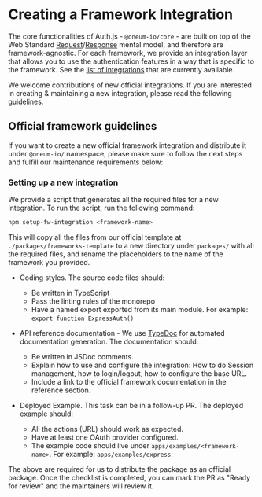 # Creating a Framework Integration

The core functionalities of Auth.js - `@oneum-io/core` - are built on top of the Web Standard [Request](https://developer.mozilla.org/en-US/docs/Web/API/Request)/[Response](https://developer.mozilla.org/en-US/docs/Web/API/Response) mental model, and therefore are framework-agnostic. For each framework, we provide an integration layer that allows you to use the authentication features in a way that is specific to the framework. See the [list of integrations](/getting-started/integrations) that are currently available.

We welcome contributions of new official integrations. If you are interested in creating & maintaining a new integration, please read the following guidelines.

## Official framework guidelines

If you want to create a new official framework integration and distribute it under `@oneum-io/` namespace, please make sure to follow the next steps and fulfill our maintenance requirements below:

### Setting up a new integration

We provide a script that generates all the required files for a new integration. To run the script, run the following command:

```bash npm2yarn
npm setup-fw-integration <framework-name>
```

This will copy all the files from our official template at `./packages/frameworks-template` to a new directory under `packages/` with all the required files, and rename the placeholders to the name of the framework you provided.

- Coding styles. The source code files should:

  - Be written in TypeScript
  - Pass the linting rules of the monorepo
  - Have a named export exported from its main module. For example: `export function ExpressAuth()`

- API reference documentation - We use [TypeDoc](https://typedoc.org/) for automated documentation generation. The documentation should:

  - Be written in JSDoc comments.
  - Explain how to use and configure the integration: How to do Session management, how to login/logout, how to configure the base URL.
  - Include a link to the official framework documentation in the reference section.

- Deployed Example. This task can be in a follow-up PR. The deployed example should:

  - All the actions (URL) should work as expected.
  - Have at least one OAuth provider configured.
  - The example code should live under `apps/examples/<framework-name>`. For example: `apps/examples/express`.

The above are required for us to distribute the package as an official package. Once the checklist is completed, you can mark the PR as "Ready for review" and the maintainers will review it.
